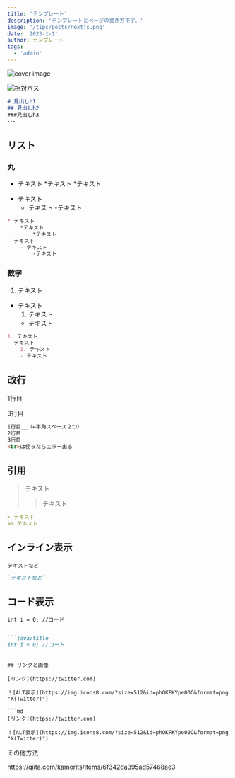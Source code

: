 ```yaml
---
title: 'テンプレート'
description: 'テンプレートとページの書き方です。'
image: '/tips/posts/nextjs.png'
date: '2023-1-1'
author: テンプレート
tags:
  - 'admin'
---
```


![cover image](https://ymm4-info.vercel.app/assets/tips/posts/nextjs.png)

![相対パス](../tips/posts/nextjs.png)

```md
# 見出しh1
## 見出しh2
###見出しh3
･･･
```

## リスト

### 丸

* テキスト
	*テキスト
		*テキスト
- テキスト
	- テキスト
		-テキスト

```md
* テキスト
	*テキスト
		*テキスト
- テキスト
	- テキスト
		-テキスト
```

### 数字

1. テキスト
- テキスト
	1. テキスト
	- テキスト

```md
1. テキスト
- テキスト
	1. テキスト
	- テキスト
```

## 改行

1行目  
  
3行目

```md
1行目__（←半角スペース２つ）
2行目  
3行目
<br>は使ったらエラー出る
```

## 引用

> テキスト
>> テキスト

```md
> テキスト
>> テキスト
```

## インライン表示

`テキストなど`

```md
`テキストなど`
```

## コード表示

```java:title
int i = 0; //コード
```

```md

```java:title
int i = 0; //コード
```

```

## リンクと画像

[リンク](https://twitter.com)

！[ALT表示](https://img.icons8.com/?size=512&id=phOKFKYpe00C&format=png "X(Twitter)")

```md
[リンク](https://twitter.com)

！[ALT表示](https://img.icons8.com/?size=512&id=phOKFKYpe00C&format=png "X(Twitter)")
```


その他方法

https://qiita.com/kamorits/items/6f342da395ad57468ae3